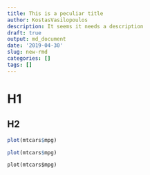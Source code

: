 ```yaml
---
title: This is a peculiar title
author: KostasVasilopoulos
description: It seems it needs a description
draft: true
output: md_document
date: '2019-04-30'
slug: new-rmd
categories: []
tags: []
---
```


# H1

## H2


```r
plot(mtcars$mpg)
```


```r
plot(mtcars$mpg)
```


```python
plot(mtcars$mpg)
```